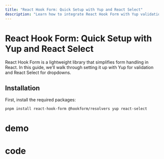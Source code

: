```yaml
---
title: "React Hook Form: Quick Setup with Yup and React Select"
description: "Learn how to integrate React Hook Form with Yup validation in a practical product entry form example."
---
```


# React Hook Form: Quick Setup with Yup and React Select

React Hook Form is a lightweight library that simplifies form handling in React. In this guide, we’ll walk through setting it up with Yup for validation and React Select for dropdowns.

## Installation

First, install the required packages:

```bash
pnpm install react-hook-form @hookform/resolvers yup react-select
```

# demo

<ResponsiveLayout>
  <FormProductEntry/>
</ResponsiveLayout>

# code 

<CodeGroup>
    <CodeBlock
      language="typescript" 
      title="ProductEntrySchema.ts"
      maxHeight={200}
      content_file_path="/code/form/product-entry-yup-schema.txt"
      showLineNumbers
    />
    <CodeBlock
      language="typescript" 
      title="ProductEntryForm.tsx"
      maxHeight={200}
      content_file_path="/code/form/product-entry-form.txt"
      showLineNumbers
    />
    <CodeBlock
      language="typescript" 
      title="HowImplement.tsx"
      maxHeight={200}
      content_file_path="/code/form/product-entry-form-how.txt"
      showLineNumbers
    />
</CodeGroup>
